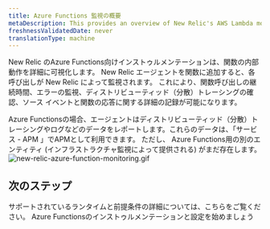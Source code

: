 ```yaml
---
title: Azure Functions 監視の概要
metaDescription: This provides an overview of New Relic's AWS Lambda monitoring and details how to link your accounts.
freshnessValidatedDate: never
translationType: machine
---
```


New Relic のAzure Functions向けインストゥルメンテーションは、関数の内部動作を詳細に可視化します。 New Relic エージェントを関数に追加すると、各呼び出しが New Relic によって監視されます。 これにより、関数呼び出しの継続時間、エラーの監視、ディストリビューティッド（分散）トレーシングの確認、ソース イベントと関数の応答に関する詳細の記録が可能になります。

<Callout variant="important">
  Azure Functionsの場合、エージェントはディストリビューティッド（分散）トレーシングやログなどのデータをレポートします。これらのデータは、「サービス - APM 」でAPMとして利用できます。 ただし、 Azure Functions用の別のエンティティ (インフラストラクチャ監視によって提供される) がまだ存在します。
</Callout>

<img title="azure_function_monitoring.gif" alt="new-relic-azure-function-monitoring.gif" src="/images/azure_function_monitoring.gif" />

## 次のステップ

<DocTiles>
  <DocTile title="Compatibility and requirements" path="/docs/serverless-function-monitoring/azure-function-monitoring/compatibility-requirement-azure-monitoring">サポートされているランタイムと前提条件の詳細については、こちらをご覧ください。</DocTile> <DocTile title="Install and configure Azure Functions monitoring" path="/docs/serverless-function-monitoring/azure-function-monitoring/install-serverless-azure-monitoring">Azure Functionsのインストゥルメンテーションと設定を始めましょう</DocTile>
</DocTiles>